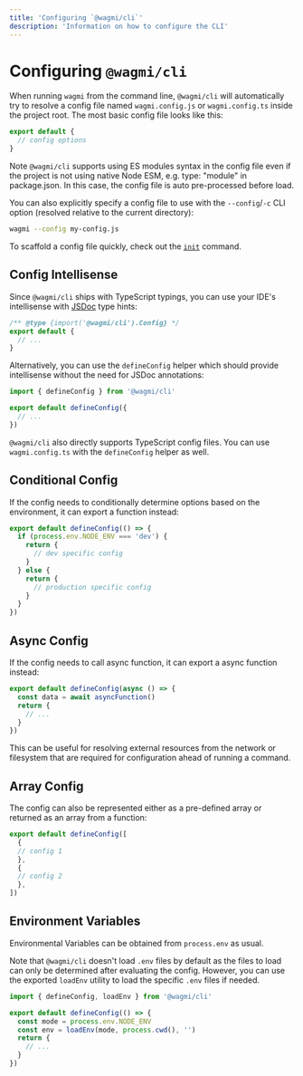 ```yaml
---
title: 'Configuring `@wagmi/cli`'
description: 'Information on how to configure the CLI'
---
```


# Configuring `@wagmi/cli`

When running `wagmi` from the command line, `@wagmi/cli` will automatically try to resolve a config file named `wagmi.config.js` or `wagmi.config.ts` inside the project root. The most basic config file looks like this:

```js filename="wagmi.config.js"
export default {
  // config options
}
```

Note `@wagmi/cli` supports using ES modules syntax in the config file even if the project is not using native Node ESM, e.g. type: "module" in package.json. In this case, the config file is auto pre-processed before load.

You can also explicitly specify a config file to use with the `--config`/`-c` CLI option (resolved relative to the current directory):

```bash
wagmi --config my-config.js
```

To scaffold a config file quickly, check out the [`init`](/cli/commands#init) command.

## Config Intellisense

Since `@wagmi/cli` ships with TypeScript typings, you can use your IDE's intellisense with [JSDoc](https://jsdoc.app) type hints:

```js filename="wagmi.config.js"
/** @type {import('@wagmi/cli').Config} */
export default {
  // ...
}
```

Alternatively, you can use the `defineConfig` helper which should provide intellisense without the need for JSDoc annotations:

```js filename="wagmi.config.js"
import { defineConfig } from '@wagmi/cli'

export default defineConfig({
  // ...
})
```

`@wagmi/cli` also directly supports TypeScript config files. You can use `wagmi.config.ts` with the `defineConfig` helper as well.

## Conditional Config

If the config needs to conditionally determine options based on the environment, it can export a function instead:

```js filename="wagmi.config.js"
export default defineConfig(() => {
  if (process.env.NODE_ENV === 'dev') {
    return {
      // dev specific config
    }
  } else {
    return {
      // production specific config
    }
  }
})
```

## Async Config

If the config needs to call async function, it can export a async function instead:

```js filename="wagmi.config.js"
export default defineConfig(async () => {
  const data = await asyncFunction()
  return {
    // ...
  }
})
```

This can be useful for resolving external resources from the network or filesystem that are required for configuration ahead of running a command.

## Array Config

The config can also be represented either as a pre-defined array or returned as an array from a function:

```js filename="wagmi.config.js"
export default defineConfig([
  {
  // config 1
  },
  {
  // config 2
  },
])
```

## Environment Variables

Environmental Variables can be obtained from `process.env` as usual.

Note that `@wagmi/cli` doesn't load `.env` files by default as the files to load can only be determined after evaluating the config. However, you can use the exported `loadEnv` utility to load the specific `.env` files if needed.

```js filename="wagmi.config.js"
import { defineConfig, loadEnv } from '@wagmi/cli'

export default defineConfig(() => {
  const mode = process.env.NODE_ENV
  const env = loadEnv(mode, process.cwd(), '')
  return {
    // ...
  }
})
```
